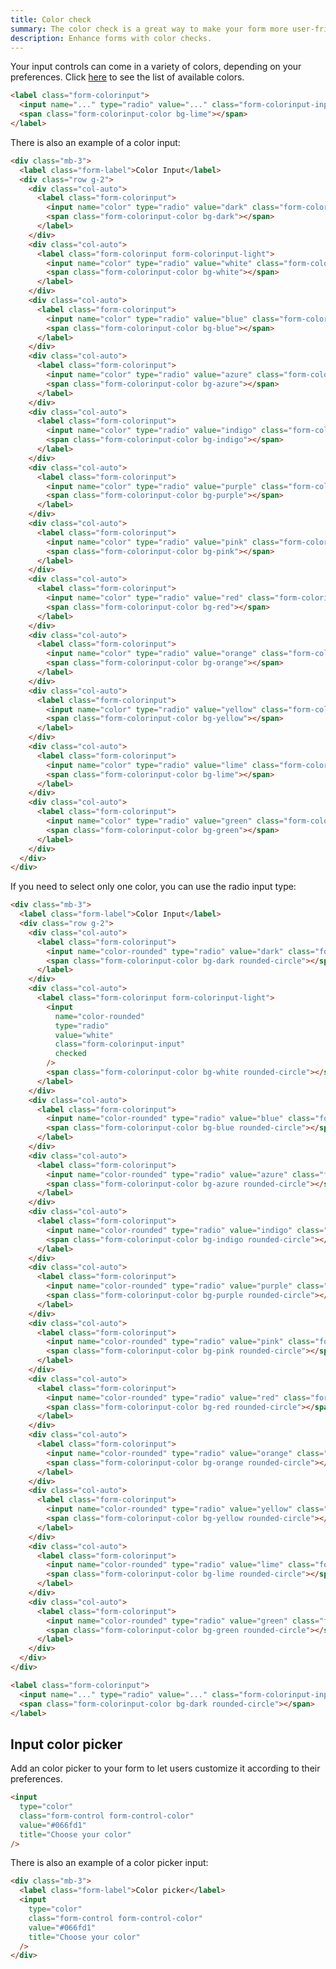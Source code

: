 ```yaml
---
title: Color check
summary: The color check is a great way to make your form more user-friendly and engaging. You can use the color check to create a visually appealing form that will help users make decisions quickly and easily.
description: Enhance forms with color checks.
---
```


Your input controls can come in a variety of colors, depending on your preferences. Click [here](/docs/ui/base/colors) to see the list of available colors.

```html
<label class="form-colorinput">
  <input name="..." type="radio" value="..." class="form-colorinput-input" />
  <span class="form-colorinput-color bg-lime"></span>
</label>
```

There is also an example of a color input:

```html example centered
<div class="mb-3">
  <label class="form-label">Color Input</label>
  <div class="row g-2">
    <div class="col-auto">
      <label class="form-colorinput">
        <input name="color" type="radio" value="dark" class="form-colorinput-input" />
        <span class="form-colorinput-color bg-dark"></span>
      </label>
    </div>
    <div class="col-auto">
      <label class="form-colorinput form-colorinput-light">
        <input name="color" type="radio" value="white" class="form-colorinput-input" checked />
        <span class="form-colorinput-color bg-white"></span>
      </label>
    </div>
    <div class="col-auto">
      <label class="form-colorinput">
        <input name="color" type="radio" value="blue" class="form-colorinput-input" />
        <span class="form-colorinput-color bg-blue"></span>
      </label>
    </div>
    <div class="col-auto">
      <label class="form-colorinput">
        <input name="color" type="radio" value="azure" class="form-colorinput-input" />
        <span class="form-colorinput-color bg-azure"></span>
      </label>
    </div>
    <div class="col-auto">
      <label class="form-colorinput">
        <input name="color" type="radio" value="indigo" class="form-colorinput-input" />
        <span class="form-colorinput-color bg-indigo"></span>
      </label>
    </div>
    <div class="col-auto">
      <label class="form-colorinput">
        <input name="color" type="radio" value="purple" class="form-colorinput-input" />
        <span class="form-colorinput-color bg-purple"></span>
      </label>
    </div>
    <div class="col-auto">
      <label class="form-colorinput">
        <input name="color" type="radio" value="pink" class="form-colorinput-input" />
        <span class="form-colorinput-color bg-pink"></span>
      </label>
    </div>
    <div class="col-auto">
      <label class="form-colorinput">
        <input name="color" type="radio" value="red" class="form-colorinput-input" />
        <span class="form-colorinput-color bg-red"></span>
      </label>
    </div>
    <div class="col-auto">
      <label class="form-colorinput">
        <input name="color" type="radio" value="orange" class="form-colorinput-input" />
        <span class="form-colorinput-color bg-orange"></span>
      </label>
    </div>
    <div class="col-auto">
      <label class="form-colorinput">
        <input name="color" type="radio" value="yellow" class="form-colorinput-input" />
        <span class="form-colorinput-color bg-yellow"></span>
      </label>
    </div>
    <div class="col-auto">
      <label class="form-colorinput">
        <input name="color" type="radio" value="lime" class="form-colorinput-input" />
        <span class="form-colorinput-color bg-lime"></span>
      </label>
    </div>
    <div class="col-auto">
      <label class="form-colorinput">
        <input name="color" type="radio" value="green" class="form-colorinput-input" />
        <span class="form-colorinput-color bg-green"></span>
      </label>
    </div>
  </div>
</div>
```

If you need to select only one color, you can use the radio input type:


```html example centered
<div class="mb-3">
  <label class="form-label">Color Input</label>
  <div class="row g-2">
    <div class="col-auto">
      <label class="form-colorinput">
        <input name="color-rounded" type="radio" value="dark" class="form-colorinput-input" />
        <span class="form-colorinput-color bg-dark rounded-circle"></span>
      </label>
    </div>
    <div class="col-auto">
      <label class="form-colorinput form-colorinput-light">
        <input
          name="color-rounded"
          type="radio"
          value="white"
          class="form-colorinput-input"
          checked
        />
        <span class="form-colorinput-color bg-white rounded-circle"></span>
      </label>
    </div>
    <div class="col-auto">
      <label class="form-colorinput">
        <input name="color-rounded" type="radio" value="blue" class="form-colorinput-input" />
        <span class="form-colorinput-color bg-blue rounded-circle"></span>
      </label>
    </div>
    <div class="col-auto">
      <label class="form-colorinput">
        <input name="color-rounded" type="radio" value="azure" class="form-colorinput-input" />
        <span class="form-colorinput-color bg-azure rounded-circle"></span>
      </label>
    </div>
    <div class="col-auto">
      <label class="form-colorinput">
        <input name="color-rounded" type="radio" value="indigo" class="form-colorinput-input" />
        <span class="form-colorinput-color bg-indigo rounded-circle"></span>
      </label>
    </div>
    <div class="col-auto">
      <label class="form-colorinput">
        <input name="color-rounded" type="radio" value="purple" class="form-colorinput-input" />
        <span class="form-colorinput-color bg-purple rounded-circle"></span>
      </label>
    </div>
    <div class="col-auto">
      <label class="form-colorinput">
        <input name="color-rounded" type="radio" value="pink" class="form-colorinput-input" />
        <span class="form-colorinput-color bg-pink rounded-circle"></span>
      </label>
    </div>
    <div class="col-auto">
      <label class="form-colorinput">
        <input name="color-rounded" type="radio" value="red" class="form-colorinput-input" />
        <span class="form-colorinput-color bg-red rounded-circle"></span>
      </label>
    </div>
    <div class="col-auto">
      <label class="form-colorinput">
        <input name="color-rounded" type="radio" value="orange" class="form-colorinput-input" />
        <span class="form-colorinput-color bg-orange rounded-circle"></span>
      </label>
    </div>
    <div class="col-auto">
      <label class="form-colorinput">
        <input name="color-rounded" type="radio" value="yellow" class="form-colorinput-input" />
        <span class="form-colorinput-color bg-yellow rounded-circle"></span>
      </label>
    </div>
    <div class="col-auto">
      <label class="form-colorinput">
        <input name="color-rounded" type="radio" value="lime" class="form-colorinput-input" />
        <span class="form-colorinput-color bg-lime rounded-circle"></span>
      </label>
    </div>
    <div class="col-auto">
      <label class="form-colorinput">
        <input name="color-rounded" type="radio" value="green" class="form-colorinput-input" />
        <span class="form-colorinput-color bg-green rounded-circle"></span>
      </label>
    </div>
  </div>
</div>
```

```html
<label class="form-colorinput">
  <input name="..." type="radio" value="..." class="form-colorinput-input" />
  <span class="form-colorinput-color bg-dark rounded-circle"></span>
</label>
```

## Input color picker

Add an color picker to your form to let users customize it according to their preferences.

```html
<input
  type="color"
  class="form-control form-control-color"
  value="#066fd1"
  title="Choose your color"
/>
```

There is also an example of a color picker input:

```html example centered
<div class="mb-3">
  <label class="form-label">Color picker</label>
  <input
    type="color"
    class="form-control form-control-color"
    value="#066fd1"
    title="Choose your color"
  />
</div>
```

